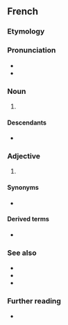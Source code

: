 {{also|Japonais}}
==French==

===Etymology===
{{suf|fr|Japon|ais|t1={{l|en|Japan}}|t2={{l|en|-ese}}}}

===Pronunciation===
* {{fr-IPA}}
* {{audio|fr|Fr-japonais.ogg|audio}}

===Noun===
{{fr-noun|m|-}}

# {{l|en|the [[Japanese]] [[language]]}}

====Descendants====
* {{desc|bor=y|rad|Za pô nê}}

===Adjective===
{{fr-adj}}

# {{l|en|Japanese}}

====Synonyms====
* {{l|fr|nippon}}

====Derived terms====
* {{l|fr|filet japonais}}

===See also===
* {{l|fr|Japon}}
* {{l|fr|Japonais}}
* {{l|fr|japonaiserie}}

===Further reading===
* {{R:TLFi}}

{{topics|fr|Languages|Japan}}